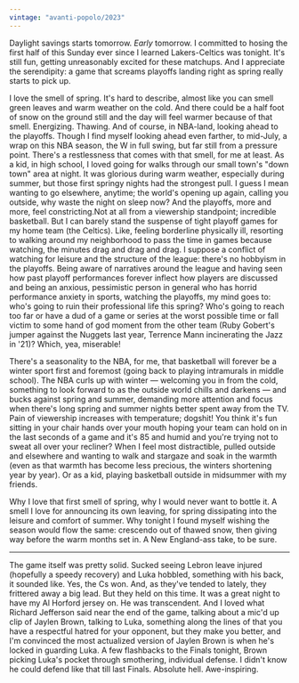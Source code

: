 ```yaml
---
vintage: "avanti-popolo/2023"
---
```


Daylight savings starts tomorrow. _Early_ tomorrow. I committed to hosing the
first half of this Sunday ever since I learned Lakers-Celtics was tonight. It's
still fun, getting unreasonably excited for these matchups. And I appreciate the
serendipity: a game that screams playoffs landing right as spring really starts
to pick up.

I love the smell of spring. It's hard to describe, almost like you can smell
green leaves and warm weather on the cold. And there could be a half foot of
snow on the ground still and the day will feel warmer because of that smell.
Energizing. Thawing. And of course, in NBA-land, looking ahead to the playoffs.
Though I find myself looking ahead even farther, to mid-July, a wrap on this NBA
season, the W in full swing, but far still from a pressure point. There's a
restlessness that comes with that smell, for me at least. As a kid, in high
school, I loved going for walks through our small town's "down town" area at
night. It was glorious during warm weather, especially during summer, but those
first springy nights had the strongest pull. I guess I mean wanting to go
elsewhere, anytime; the world's opening up again, calling you outside, why waste
the night on sleep now? And the playoffs, more and more, feel constricting.Not
at all from a viewership standpoint; incredible basketball. But I can barely
stand the suspense of tight playoff games for my home team (the Celtics). Like,
feeling borderline physically ill, resorting to walking around my neighborhood
to pass the time in games because watching, the minutes drag and drag and drag.
I suppose a conflict of watching for leisure and the structure of the league:
there's no hobbyism in the playoffs. Being aware of narratives around the league
and having seen how past playoff performances forever inflect how players are
discussed and being an anxious, pessimistic person in general who has horrid
performance anxiety in sports, watching the playoffs, my mind goes to: who's
going to ruin their professional life this spring? Who's going to reach too far
or have a dud of a game or series at the worst possible time or fall victim to
some hand of god moment from the other team (Ruby Gobert's jumper against the
Nuggets last year, Terrence Mann incinerating the Jazz in '21)? Which, yea,
miserable!

There's a seasonality to the NBA, for me, that basketball will forever be a
winter sport first and foremost (going back to playing intramurals in middle
school). The NBA curls up with winter — welcoming you in from the cold,
something to look forward to as the outside world chills and darkens — and bucks
against spring and summer, demanding more attention and focus when there's long
spring and summer nights better spent away from the TV. Pain of viewership
increases with temperature; dogshit! You think it's fun sitting in your chair
hands over your mouth hoping your team can hold on in the last seconds of a game
and it's 85 and humid and you're trying not to sweat all over your recliner?
When I feel most distractible, pulled outside and elsewhere and wanting to walk
and stargaze and soak in the warmth (even as that warmth has become less
precious, the winters shortening year by year). Or as a kid, playing basketball
outside in midsummer with my friends.

Why I love that first smell of spring, why I would never want to bottle it. A
smell I love for announcing its own leaving, for spring dissipating into the
leisure and comfort of summer. Why tonight I found myself wishing the season
would flow the same: crescendo out of thawed snow, then giving way before the
warm months set in. A New England-ass take, to be sure.

<hr />

The game itself was pretty solid. Sucked seeing Lebron leave injured (hopefully
a speedy recovery) and Luka hobbled, something with his back, it sounded like.
Yes, the Cs won. And, as they've tended to lately, they frittered away a big
lead. But they held on this time. It was a great night to have my Al Horford
jersey on. He was transcendent. And I loved what Richard Jefferson said near the
end of the game, talking about a mic'd up clip of Jaylen Brown, talking to Luka,
something along the lines of that you have a respectful hatred for your
opponent, but they make you better, and I'm convinced the most actualized
version of Jaylen Brown is when he's locked in guarding Luka. A few flashbacks
to the Finals tonight, Brown picking Luka's pocket through smothering,
individual defense. I didn't know he could defend like that till last Finals.
Absolute hell. Awe-inspiring.
